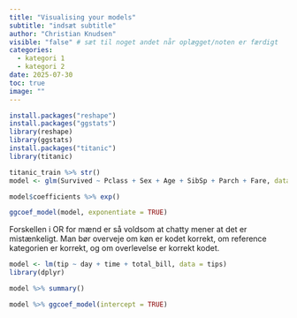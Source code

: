 ```yaml
---
title: "Visualising your models"
subtitle: "indsæt subtitle"
author: "Christian Knudsen"
visible: "false" # sæt til noget andet når oplægget/noten er færdigt
categories:
  - kategori 1
  - kategori 2
date: 2025-07-30
toc: true
image: ""
---
```


```r
install.packages("reshape")
install.packages("ggstats")
library(reshape)
library(ggstats)
install.packages("titanic")
library(titanic)

titanic_train %>% str()
model <- glm(Survived ~ Pclass + Sex + Age + SibSp + Parch + Fare, data = titanic_train, family = binomial)

model$coefficients %>% exp()

ggcoef_model(model, exponentiate = TRUE)
```
Forskellen i OR for mænd er så voldsom at 
chatty mener at det er mistænkeligt. Man bør overveje
om køn er kodet korrekt, om reference kategorien er 
korrekt, og om overlevelse er korrekt kodet. 



```r
model <- lm(tip ~ day + time + total_bill, data = tips)
library(dplyr)
```


```r
model %>% summary()
```


```r
model %>% ggcoef_model(intercept = TRUE)

```

